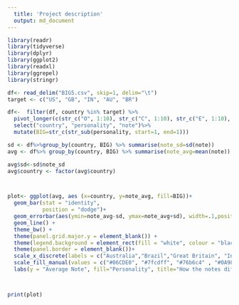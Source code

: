```yaml
---
  title: 'Project description'
  output: md_document
---
```


```r
library(readr)
library(tidyverse)
library(dplyr)
library(ggplot2)
library(readxl)
library(ggrepel)
library(stringr)

df<- read_delim("BIG5.csv", skip=1, delim="\t")
target <- c("US", "GB", "IN", "AU", "BR")

df<-  filter(df, country %in% target) %>%
  pivot_longer(c(str_c("O", 1:10), str_c("C", 1:10), str_c("E", 1:10), str_c("A", 1:10), str_c("N", 1:10)), names_to="personality", values_to = "note") %>%
  select("country", "personality", "note")%>%
  mutate(BIG=str_c(str_sub(personality, start=1, end=1)))

sd <- df%>%group_by(country, BIG) %>% summarise(note_sd=sd(note))
avg <- df%>% group_by(country, BIG) %>% summarise(note_avg=mean(note))

avg$sd<-sd$note_sd
avg$country <- factor(avg$country)



plot<- ggplot(avg, aes (x=country, y=note_avg, fill=BIG))+
  geom_bar(stat = "identity",
           position = "dodge")+
  geom_errorbar(aes(ymin=note_avg-sd, ymax=note_avg+sd), width=.1,position=position_dodge(.9))+
  geom_line() +
  theme_bw() +
  theme(panel.grid.major.y = element_blank()) +
  theme(legend.background = element_rect(fill = "white", colour = "black"))+
  theme(panel.border = element_blank())+
  scale_x_discrete(labels = c("Australia","Brazil","Great Britain", "India", "United States"))+
  scale_fill_manual(values = c("#06CDE0", "#7fcdff", "#76b6c4" , "#0A98F2", "#066EC5"), labels = c("Agreeableness", "Conscientiousness", "Extraversion", "Neuroticism", "Openness")) +
  labs(y = "Average Note", fill="Personality", title="How the notes differ in the personality test according to the countries")



print(plot)
```

